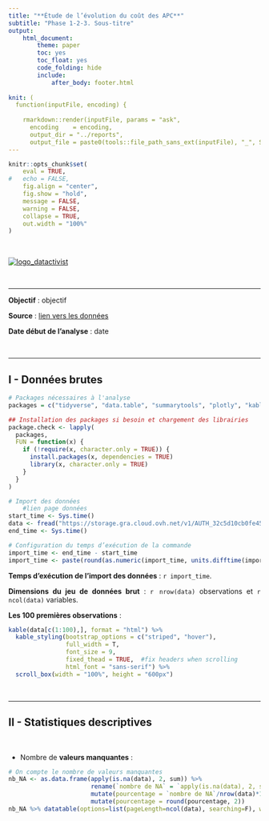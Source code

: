 ```yaml
---
title: "**Étude de l’évolution du coût des APC**"
subtitle: "Phase 1-2-3. Sous-titre"
output: 
    html_document:
        theme: paper
        toc: yes
        toc_float: yes
        code_folding: hide
        include:
            after_body: footer.html
        
knit: (
  function(inputFile, encoding) { 
    
    rmarkdown::render(inputFile, params = "ask",  
      encoding    = encoding,
      output_dir = "../reports", 
      output_file = paste0(tools::file_path_sans_ext(inputFile), "_", Sys.Date(),".html")) })
---
```


<style>
body {
text-align: justify
}
</style> 


```r
knitr::opts_chunk$set(
	eval = TRUE,
#	echo = FALSE,
	fig.align = "center",
	fig.show = "hold",
	message = FALSE,
	warning = FALSE,
	collapse = TRUE,
	out.width = "100%"
)
```

<br>

[![logo_datactivist](https://nextcloud.datactivist.coop/s/o53wzfMNnFosQni/preview)](https://datactivist.coop/fr/){width=25%}

<br>

----

**Objectif** : objectif

**Source** : [lien vers les données]()

**Date début de l'analyse** : date


<br>

---

## I - Données brutes



```r
# Packages nécessaires à l'analyse
packages = c("tidyverse", "data.table", "summarytools", "plotly", "kableExtra", "knitr", "DT")

## Installation des packages si besoin et chargement des librairies
package.check <- lapply(
  packages,
  FUN = function(x) {
    if (!require(x, character.only = TRUE)) {
      install.packages(x, dependencies = TRUE)
      library(x, character.only = TRUE)
    }
  }
)

# Import des données
    #lien page données
start_time <- Sys.time()
data <- fread("https://storage.gra.cloud.ovh.net/v1/AUTH_32c5d10cb0fe4519b957064a111717e3/bso_dump/bso-publications-20220118.csv.gz", na.strings=c("","NA"))
end_time <- Sys.time()

# Configuration du temps d’exécution de la commande
import_time <- end_time - start_time
import_time <- paste(round(as.numeric(import_time, units.difftime(import_time)),2), units.difftime(import_time))
```

**Temps d'exécution de l'import des données** : `r import_time`.

**Dimensions du jeu de données brut** : `r nrow(data)` observations et `r ncol(data)` variables.

**Les 100 premières observations** :

```r
kable(data[c(1:100),], format = "html") %>% 
  kable_styling(bootstrap_options = c("striped", "hover"), 
                full_width = T, 
                font_size = 9, 
                fixed_thead = TRUE,  #fix headers when scrolling 
                html_font = "sans-serif") %>% 
  scroll_box(width = "100%", height = "600px")
```



<br>

---

## II - Statistiques descriptives

<br>

+ Nombre de **valeurs manquantes** : 

```r
# On compte le nombre de valeurs manquantes
nb_NA <- as.data.frame(apply(is.na(data), 2, sum)) %>% 
                       rename(`nombre de NA` = `apply(is.na(data), 2, sum)`) %>%
                       mutate(pourcentage = `nombre de NA`/nrow(data)*100) %>% 
                       mutate(pourcentage = round(pourcentage, 2))
nb_NA %>% datatable(options=list(pageLength=ncol(data), searching=F), width = '60%')
```

<br>
